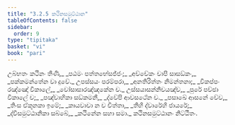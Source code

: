```yaml
---
title: "3.2.5 කථිනසමුට්ඨාන"
tableOfContents: false
sidebar:
  order: 9
type: "tipitaka"
basket: "vi"
book: "pari"
---
```



<DynamicBreadcrumb />

<Division number="262" book="pari">

<Paragraph number="1116" type="verses" book="pari">
උබ්භතං කථිනං තීණි,_  
_පඨමං පත්තභේසජ්ජං;_  
_අච්චේකං චාපි සාසඞ්කං,_  
_පක්කමන්තේන වා දුවේ._  

</Paragraph>

<Paragraph number="1117" type="verses" book="pari">
උපස්සයං පරම්පරා,_  
_අනතිරිත්තං නිමන්තනා;_  
_විකප්පං රඤ්ඤෝ විකාලේ,_  
_වෝසාසාරඤ්ඤකේන ච._  

</Paragraph>

<Paragraph number="1118" type="verses" book="pari">
උස්සයාසන්නිචයඤ්ච,_  
_පුරේ පච්ඡා විකාලේ ච;_  
_පඤ්චාහිකා සඞ්කමනී,_  
_ද්වේපි ආවසථේන ච._  

</Paragraph>

<Paragraph number="1119" type="verses" book="pari">
_පසාඛේ ආසනේ චේව,_  
_තිංස ඒකූනකා ඉමේ;_  
_කායවාචා න ච චිත්තා,_  
_තීහි ද්වාරේහි ජායරේ;_  
_ද්විසමුට්ඨානිකා සබ්බේ,_  
_කථිනේන සහා සමා._  


</Paragraph>
</Division>

<Paragraph number="1120" type="center" book="pari">
කථිනසමුට්ඨානං නිට්ඨිතං.
</Paragraph>